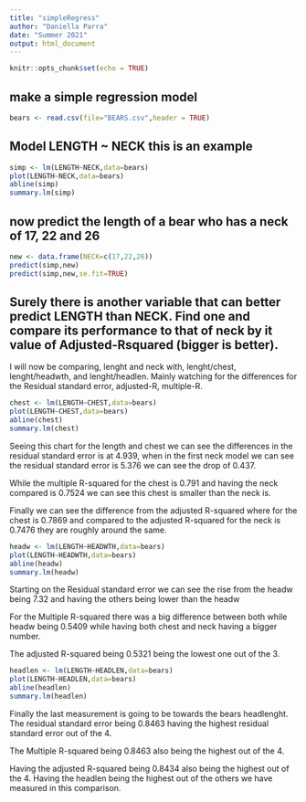 ```yaml
---
title: "simpleRegress"
author: "Daniella Parra"
date: "Summer 2021"
output: html_document
---
```


```r
knitr::opts_chunk$set(echo = TRUE)
```

## make a simple regression model

```r
bears <- read.csv(file="BEARS.csv",header = TRUE)
```

## Model LENGTH ~ NECK  this is an example  

```r
simp <- lm(LENGTH~NECK,data=bears)
plot(LENGTH~NECK,data=bears)
abline(simp)
summary.lm(simp)
```

## now predict the length of a bear who has a neck of 17, 22 and 26


```r
new <- data.frame(NECK=c(17,22,26))
predict(simp,new)
predict(simp,new,se.fit=TRUE)
```
## Surely there is another variable that can better predict LENGTH than NECK. Find one and compare its performance to that of neck by it value of Adjusted-Rsquared (bigger is better).

I will now be comparing, lenght and neck with, lenght/chest, lenght/headwth, and lenght/headlen. Mainly watching for the differences for the Residual standard error, adjusted-R, multiple-R.


```r
chest <- lm(LENGTH~CHEST,data=bears)
plot(LENGTH~CHEST,data=bears)
abline(chest)
summary.lm(chest)
```

Seeing this chart for the length and chest we can see the differences in the residual standard error is at 4.939, when in the first neck model we can see the residual standard error is 5.376 we can see the drop of 0.437.

While the multiple R-squared for the chest is 0.791 and having the neck compared is 0.7524 we can see this chest is smaller than the neck is. 

Finally we can see the difference from the adjusted R-squared where for the chest is 0.7869 and compared to the adjusted R-squared for the neck is 0.7476 they are roughly around the same. 


```r
headw <- lm(LENGTH~HEADWTH,data=bears)
plot(LENGTH~HEADWTH,data=bears)
abline(headw)
summary.lm(headw)
```

Starting on the Residual standard error we can see the rise from the headw being 7.32 and having the others being lower than the headw 

For the Multiple R-squared there was a big difference between both while headw being 0.5409 while having both chest and neck having a bigger number. 

The adjusted R-squared being 0.5321 being the lowest one out of the 3. 


```r
headlen <- lm(LENGTH~HEADLEN,data=bears)
plot(LENGTH~HEADLEN,data=bears)
abline(headlen)
summary.lm(headlen)
```

Finally the last measurement is going to be towards the bears headlenght. The residual standard error being 0.8463 having the highest residual standard error out of the 4. 

The Multiple R-squared being 0.8463 also being the highest out of the 4. 

Having the adjusted R-squared being 0.8434 also being the highest out of the 4. Having the headlen being the highest out of the others we have measured in this comparison. 

